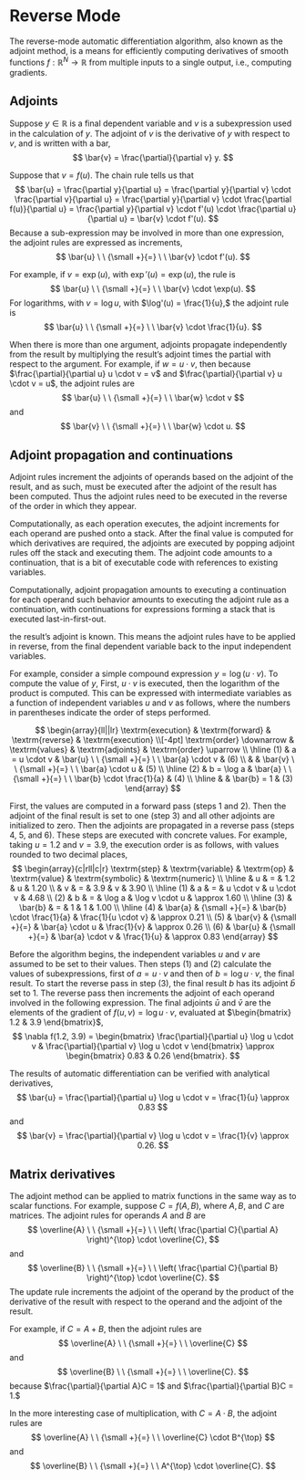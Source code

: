 # Reverse Mode

The reverse-mode automatic differentiation algorithm, also known as
the adjoint method, is a means for efficiently computing derivatives
of smooth functions $f : \mathbb{R}^N \rightarrow \mathbb{R}$ from
multiple inputs to a single output, i.e., computing gradients.

## Adjoints

Suppose $y \in \mathbb{R}$ is a final dependent variable and $v$ is a
subexpression used in the calculation of $y$.  The adjoint of $v$ is
the derivative of $y$ with respect to $v$, and is written with a bar,
$$
\bar{v} = \frac{\partial}{\partial v} y.
$$

Suppose that $v = f(u)$.  The chain rule tells us that
$$
\bar{u}
= \frac{\partial y}{\partial u}
= \frac{\partial y}{\partial v}
\cdot \frac{\partial v}{\partial u}
= \frac{\partial y}{\partial v}
\cdot \frac{\partial f(u)}{\partial u}
= \frac{\partial y}{\partial v}
\cdot f'(u) \cdot \frac{\partial u}{\partial u}
= \bar{v} \cdot f'(u).
$$
Because a sub-expression may be involved in more than one expression,
the adjoint rules are expressed as increments,
$$
\bar{u} \ \ {\small +}{=} \ \ \bar{v} \cdot f'(u).
$$

For example, if $v = \exp(u)$, with $\exp'(u) = \exp(u)$, the rule is
$$
\bar{u} \ \ {\small +}{=} \ \ \bar{v} \cdot \exp(u).
$$
For logarithms, with $v = \log u$, with $\log'(u) = \frac{1}{u},$ the
adjoint rule is
$$
\bar{u} \ \ {\small +}{=} \ \ \bar{v} \cdot \frac{1}{u}.
$$

When there is more than one argument, adjoints propagate independently
from the result by multiplying the result's adjoint times the partial
with respect to the argument.  For example, if $w = u \cdot v$, then because
$\frac{\partial}{\partial u} u \cdot v = v$ and
$\frac{\partial}{\partial v} u \cdot v = u$, the adjoint rules are
$$
\bar{u} \ \ {\small +}{=} \ \ \bar{w} \cdot v
$$
and
$$
\bar{v} \ \ {\small +}{=} \ \ \bar{w} \cdot u.
$$

## Adjoint propagation and continuations

Adjoint rules increment the adjoints of operands based on the adjoint
of the result, and as such, must be executed after the adjoint of the
result has been computed.  Thus the adjoint rules need to be executed
in the reverse of the order in which they appear.

Computationally, as each operation executes, the adjoint increments
for each operand are pushed onto a stack. After the final value is
computed for which derivatives are required, the adjoints are executed
by popping adjoint rules off the stack and executing them.  The
adjoint code amounts to a continuation, that is a bit of executable
code with references to existing variables.




Computationally, adjoint propagation amounts to executing a
continuation for each operand
such behavior amounts to executing the adjoint rule as a continuation,
with continuations for expressions forming a stack that is executed
last-in-first-out.

the result's
adjoint is known.  This means the adjoint rules have to be applied in
reverse, from the final dependent variable back to the input
independent variables.

For example, consider a simple compound expression $y = \log (u \cdot
v).$  To compute the value of $y$, First, $u \cdot v$ is executed,
then the logarithm of the product is computed.  This can be expressed
with intermediate variables as a function of independent variables $u$
and $v$ as follows, where the numbers in parentheses indicate the
order of steps performed.

$$
\begin{array}{ll||lr}
\textrm{execution}
& \textrm{forward}
& \textrm{reverse}
& \textrm{execution}
\\[-4pt]
\textrm{order} \downarrow
& \textrm{values}
& \textrm{adjoints}
& \textrm{order} \uparrow
\\ \hline
(1) & a = u \cdot v & \bar{u} \ \ {\small +}{=} \ \ \bar{a} \cdot v & (6)
\\
    &               & \bar{v} \ \ {\small +}{=} \ \ \bar{a} \cdot u & (5)
\\ \hline
(2) & b = \log a    & \bar{a} \ \ {\small +}{=} \ \ \bar{b} \cdot \frac{1}{a}
& (4)
\\ \hline
&               & \bar{b} = 1 & (3)
\end{array}
$$

First, the values are computed in a forward pass (steps 1 and 2).
Then the adjoint of the final result is set to one (step 3) and all
other adjoints are initialized to zero.  Then the adjoints are
propagated in a reverse pass (steps 4, 5, and 6).  These steps are
executed with concrete values.  For example, taking $u = 1.2$ and $v =
3.9$, the execution order is as follows, with values rounded to two
decimal places,
$$
\begin{array}{c|rll|c|r}
\textrm{step} & \textrm{variable} & \textrm{op} & \textrm{value} &
\textrm{symbolic} & \textrm{numeric} \\ \hline
& u & = & 1.2 & u & 1.20
\\
& v & = & 3.9 & v & 3.90
\\ \hline
(1) & a & = & u \cdot v & u \cdot v & 4.68
\\
(2) & b & = & \log a & \log v \cdot u & \approx 1.60
\\ \hline
(3) & \bar{b} & = & 1 & 1 & 1.00
\\ \hline
(4) & \bar{a} & {\small +}{=} & \bar{b} \cdot \frac{1}{a}
& \frac{1}{u \cdot v}
& \approx 0.21
\\
(5) & \bar{v} & {\small +}{=} & \bar{a} \cdot u
& \frac{1}{v} & \approx 0.26
\\
(6) & \bar{u} & {\small +}{=} & \bar{a} \cdot v
& \frac{1}{u} & \approx 0.83
\end{array}
$$

Before the algorithm begins, the independent variables $u$ and $v$ are
assumed to be set to their values.  Then steps (1) and (2) calculate
the values of subexpressions, first of $a = u \cdot v$ and then of $b
= \log u \cdot v$, the final result.  To start the reverse pass in
step (3), the final result $b$ has its adjoint $\bar{b}$ set to 1.
The reverse pass then increments the adjoint of each operand involved
in the following expression.  The final adjoints $\bar{u}$ and
$\bar{v}$ are the elements of the gradient of $f(u, v) = \log u \cdot
v$, evaluated at $\begin{bmatrix} 1.2 & 3.9 \end{bmatrix}$,
$$
\nabla f(1.2, 3.9)
=
\begin{bmatrix}
\frac{\partial}{\partial u} \log u \cdot v
&
\frac{\partial}{\partial v} \log u \cdot v
\end{bmatrix}
\approx
\begin{bmatrix}
0.83 & 0.26
\end{bmatrix}.
$$

The results of automatic differentiation can be verified with
analytical derivatives,
$$
\bar{u}
= \frac{\partial}{\partial u} \log u \cdot v
= \frac{1}{u}
\approx 0.83
$$
and
$$
\bar{v}
= \frac{\partial}{\partial v} \log u \cdot v
= \frac{1}{v}
\approx 0.26.
$$


## Matrix derivatives

The adjoint method can be applied to matrix functions in the same way
as to scalar functions.  For example, suppose $C = f(A, B)$, where $A,
B,$ and $C$ are matrices.  The adjoint rules for operands $A$ and $B$
are
$$
\overline{A} \ \ {\small +}{=} \ \
\left( \frac{\partial C}{\partial A} \right)^{\top} \cdot
\overline{C},
$$
and
$$
\overline{B} \ \ {\small +}{=} \ \
\left( \frac{\partial C}{\partial B} \right)^{\top} \cdot
\overline{C}.
$$
The update rule increments the adjoint of the operand by the product
of the derivative of the result with respect to the operand and the
adjoint of the result.

For example, if $C = A + B$, then the adjoint rules are
$$
\overline{A} \ \ {\small +}{=} \ \ \overline{C}
$$
and
$$
\overline{B} \ \ {\small +}{=} \ \ \overline{C}.
$$
because $\frac{\partial}{\partial A}C = 1$ and
$\frac{\partial}{\partial B}C = 1.$

In the more interesting case of multiplication, with $C = A \cdot B$,
the adjoint rules are
$$
\overline{A}  \ \ {\small +}{=} \ \ \overline{C} \cdot B^{\top}
$$
and
$$
\overline{B}  \ \ {\small +}{=} \ \ A^{\top} \cdot \overline{C}.
$$

